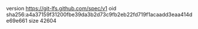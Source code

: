 version https://git-lfs.github.com/spec/v1
oid sha256:a4a37159f31200fbe39da3b2d73c9fb2eb22fd719f1acaadd3eaa414de69e661
size 42604
